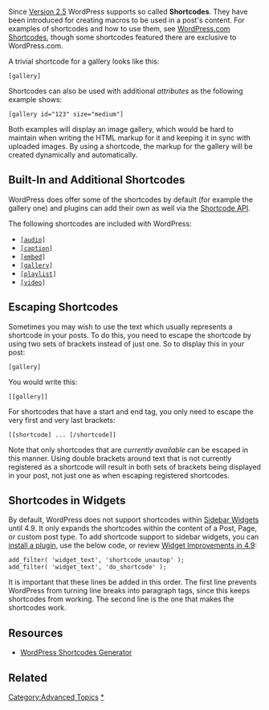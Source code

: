 {{Languages|
{{en|Shortcode}}
{{fr|Shortcode}}
{{ja|Shortcode}}
}}

Since [[Version 2.5]] WordPress supports so called '''Shortcodes'''. They have been introduced for creating macros to be used in a post's content. For examples of shortcodes and how to use them, see [http://support.wordpress.com/shortcodes/ WordPress.com Shortcodes], though some shortcodes featured there are exclusive to WordPress.com.

A trivial shortcode for a gallery looks like this: 

 [gallery]

Shortcodes can also be used with additional ''attributes'' as the following example shows:

 [gallery id="123" size="medium"]

Both examples will display an image gallery, which would be hard to maintain when writing the HTML markup for it and keeping it in sync with uploaded images. By using a shortcode, the markup for the gallery will be created dynamically and automatically.

== Built-In and Additional Shortcodes ==

WordPress does offer some of the shortcodes by default (for example the gallery one) and plugins can add their own as well via the [[Shortcode API]].

The following shortcodes are included with WordPress:

* <code>[[Audio Shortcode|[audio]]]</code>
* <code>[[Caption Shortcode|[caption]]]</code>
* <code>[[Embed Shortcode|[embed]]]</code>
* <code>[[Gallery Shortcode|[gallery]]]</code>
* <code>[[Playlist Shortcode|[playlist]]]</code>
* <code>[[Video Shortcode|[video]]]</code>

== Escaping Shortcodes ==

Sometimes you may wish to use the text which usually represents a shortcode in your posts. To do this, you need to escape the shortcode by using two sets of brackets instead of just one. So to display this in your post:

 [gallery]

You would write this:

 <nowiki>[[gallery]]</nowiki>

For shortcodes that have a start and end tag, you only need to escape the very first and very last brackets:

 [[shortcode] ... [/shortcode]]

Note that only shortcodes that are ''currently available'' can be escaped in this manner. Using double brackets around text that is not currently registered as a shortcode will result in both sets of brackets being displayed in your post, not just one as when escaping registered shortcodes.

== Shortcodes in Widgets ==

By default, WordPress does not support shortcodes within [[WordPress_Widgets|Sidebar Widgets]] until 4.9. It only expands the shortcodes within the content of a Post, Page, or custom post type. To add shortcode support to sidebar widgets, you can [https://wordpress.org/plugins/shortcode-widget/ install a plugin], use the below code, or review [https://make.wordpress.org/core/2017/10/24/widget-improvements-in-wordpress-4-9/ Widget Improvements in 4.9]:

<pre>
add_filter( 'widget_text', 'shortcode_unautop' );
add_filter( 'widget_text', 'do_shortcode' );
</pre>

It is important that these lines be added in this order. The first line prevents WordPress from turning line breaks into paragraph tags, since this keeps shortcodes from working. The second line is the one that makes the shortcodes work.

== Resources ==

* [http://generatewp.com/shortcodes/ WordPress Shortcodes Generator]

== Related ==

{{Shortcodes}}

[[Category:Advanced Topics]]
[[Category:Shortcodes|*]]